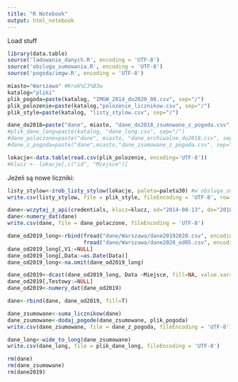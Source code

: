 ```yaml
---
title: "R Notebook"
output: html_notebook
---
```


Load stuff

```r
library(data.table)
source('ladowanie_danych.R', encoding = 'UTF-8')
source('obsluga_sumowania.R', encoding = 'UTF-8')
source('pogoda/imgw.R', encoding = 'UTF-8')
```

```r
miasto="Warszawa" #Krak%C3%B3w
katalog="pliki"
plik_pogoda=paste(katalog, "IMGW_2014_do2020_08.csv", sep="/")
plik_polozenie=paste(katalog,"polozenie_licznikow.csv", sep="/")
plik_style=paste(katalog, "listy_stylow.csv", sep="/")

dane_do2018=paste("dane", miasto, "dane_do2018_zsumowane_z_pogoda.csv", sep="/")
#plik_dane_long=paste(katalog, "dane_long.csv", sep="/")
#dane_polaczone=paste("dane", miasto, "dane_archiwalne_do2018.csv", sep="/")
#dane_z_pogoda=paste("dane",miasto,"dane_zsumowane_z_pogoda.csv", sep="/")
```


```r
lokacje<-data.table(read.csv(plik_polozenie, encoding='UTF-8'))
#klucz <- lokacje[,c("id", "Miejsce")]
```

Jeżeli są nowe liczniki:
```r
listy_stylow<-zrob_listy_stylow(lokacje, paleta=paleta30) #w obsluga_sumowania
write.csv(listy_stylow, file = plik_style, fileEncoding = 'UTF-8', row.names = F)
```

```r
dane<-wczytaj_z_api(credentials, klucz=klucz, od="2014-08-13", do="2018-12-31", miasto)
dane<-numery_dat(dane)
write.csv(dane, file = dane_polaczone, fileEncoding = 'UTF-8')
```

```r
dane_od2019_long<-rbind(fread("dane/Warszawa/dane20192020.csv", encoding = 'UTF-8')[Data<as.Date("2020-05-01")],
                        fread("dane/Warszawa/dane2020_od05.csv", encoding = 'UTF-8'), fill=T)
dane_od2019_long[,V1:=NULL]
dane_od2019_long[,Data:=as.Date(Data)]
dane_od2019_long<-na.omit(dane_od2019_long)

dane_od2019<-dcast(dane_od2019_long, Data ~Miejsce, fill=NA, value.var="Liczba_rowerow")
dane_od2019[,Testowy:=NULL]
dane_od2019<-numery_dat(dane_od2019)
```

```r

dane<-rbind(dane, dane_od2019, fill=T)
```

```r
dane_zsumowane<-suma_licznikow(dane)
dane_zsumowane<-dodaj_pogode(dane_zsumowane, plik_pogoda)
write.csv(dane_zsumowane, file = dane_z_pogoda, fileEncoding = 'UTF-8')
```

```r
dane_long<-wide_to_long(dane_zsumowane)
write.csv(dane_long, file = plik_dane_long, fileEncoding = 'UTF-8')
```

```r
rm(dane)
rm(dane_zsumowane)
rm(dane2019)
```